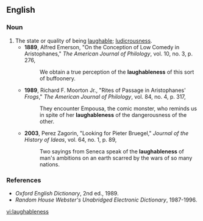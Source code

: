 ==English==

===Noun===
{{en-noun|-}}
#The state or quality of being [[laughable]]; [[ludicrousness]].
#*'''1889''', Alfred Emerson, "On the Conception of Low Comedy in Aristophanes," ''The American Journal of Philology'', vol. 10, no. 3, p. 276,
#*:We obtain a true perception of the '''laughableness''' of this sort of buffoonery.
#*'''1989''', Richard F. Moorton Jr., "Rites of Passage in Aristophanes' ''Frogs''," ''The American Journal of Philology'', vol. 84, no. 4, p. 317,
#*:They encounter Empousa, the comic monster, who reminds us in spite of her '''laughableness''' of the dangerousness of the other.
#*'''2003''', Perez Zagorin, "Looking for Pieter Bruegel," ''Journal of the History of Ideas'', vol. 64, no. 1, p. 89,
#*:Two sayings from Seneca speak of the '''laughableness''' of man's ambitions on an earth scarred by the wars of so many nations.

===References===
*''Oxford English Dictionary'', 2nd ed., 1989.
*''Random House Webster's Unabridged Electronic Dictionary'', 1987-1996.

[[vi:laughableness]]